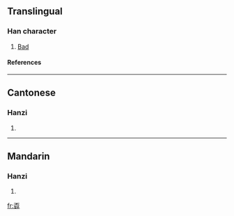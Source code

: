 ==Translingual==
===Han character===
{{Han char|rn=39|rad=子|as=07|sn=10|four=1044<sub>7</sub>|canj=一火女弓木 (MFVND)}}
# [[Bad]]
====References====
{{Han ref|kx=0280.010|dkj=06989|dj=0548.210|hdz=80018.100|uh=5B6C|ud=23404|bh=D165|bd=53605}}
----
==Cantonese==
===Hanzi===
{{yue-hanzi|jyut=|y=naau1}}
# {{defn|Cantonese}}
----
==Mandarin==
===Hanzi===
{{cmn-hanzi|pin=[[huài]] ([[huai4]]), [[nāo]] ([[nao1]])|wg=huai<sup>4</sup>, nao<sup>1</sup>}}
# {{defn|Mandarin}}

[[fr:孬]]